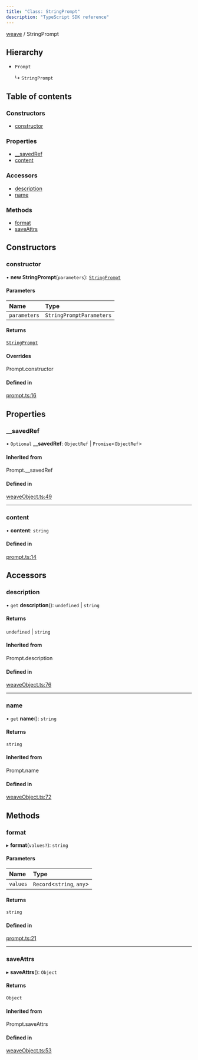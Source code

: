 ```yaml
---
title: "Class: StringPrompt"
description: "TypeScript SDK reference"
---
```


[weave](../) / StringPrompt



## Hierarchy

- `Prompt`

  ↳ `StringPrompt`

## Table of contents

### Constructors

- [constructor](./StringPrompt#constructor)

### Properties

- [\_\_savedRef](./StringPrompt#__savedref)
- [content](./StringPrompt#content)

### Accessors

- [description](./StringPrompt#description)
- [name](./StringPrompt#name)

### Methods

- [format](./StringPrompt#format)
- [saveAttrs](./StringPrompt#saveattrs)

## Constructors

### constructor

• **new StringPrompt**(`parameters`): [`StringPrompt`](./StringPrompt)

#### Parameters

| Name | Type |
| :------ | :------ |
| `parameters` | `StringPromptParameters` |

#### Returns

[`StringPrompt`](./StringPrompt)

#### Overrides

Prompt.constructor

#### Defined in

[prompt.ts:16](https://github.com/wandb/weave/blob/5d9590d2658eeb69c9c9f04342e107bf9a0a4c90/sdks/node/src/prompt.ts#L16)

## Properties

### \_\_savedRef

• `Optional` **\_\_savedRef**: `ObjectRef` \| `Promise`\<`ObjectRef`\>

#### Inherited from

Prompt.\_\_savedRef

#### Defined in

[weaveObject.ts:49](https://github.com/wandb/weave/blob/5d9590d2658eeb69c9c9f04342e107bf9a0a4c90/sdks/node/src/weaveObject.ts#L49)

___

### content

• **content**: `string`

#### Defined in

[prompt.ts:14](https://github.com/wandb/weave/blob/5d9590d2658eeb69c9c9f04342e107bf9a0a4c90/sdks/node/src/prompt.ts#L14)

## Accessors

### description

• `get` **description**(): `undefined` \| `string`

#### Returns

`undefined` \| `string`

#### Inherited from

Prompt.description

#### Defined in

[weaveObject.ts:76](https://github.com/wandb/weave/blob/5d9590d2658eeb69c9c9f04342e107bf9a0a4c90/sdks/node/src/weaveObject.ts#L76)

___

### name

• `get` **name**(): `string`

#### Returns

`string`

#### Inherited from

Prompt.name

#### Defined in

[weaveObject.ts:72](https://github.com/wandb/weave/blob/5d9590d2658eeb69c9c9f04342e107bf9a0a4c90/sdks/node/src/weaveObject.ts#L72)

## Methods

### format

▸ **format**(`values?`): `string`

#### Parameters

| Name | Type |
| :------ | :------ |
| `values` | `Record`\<`string`, `any`\> |

#### Returns

`string`

#### Defined in

[prompt.ts:21](https://github.com/wandb/weave/blob/5d9590d2658eeb69c9c9f04342e107bf9a0a4c90/sdks/node/src/prompt.ts#L21)

___

### saveAttrs

▸ **saveAttrs**(): `Object`

#### Returns

`Object`

#### Inherited from

Prompt.saveAttrs

#### Defined in

[weaveObject.ts:53](https://github.com/wandb/weave/blob/5d9590d2658eeb69c9c9f04342e107bf9a0a4c90/sdks/node/src/weaveObject.ts#L53)